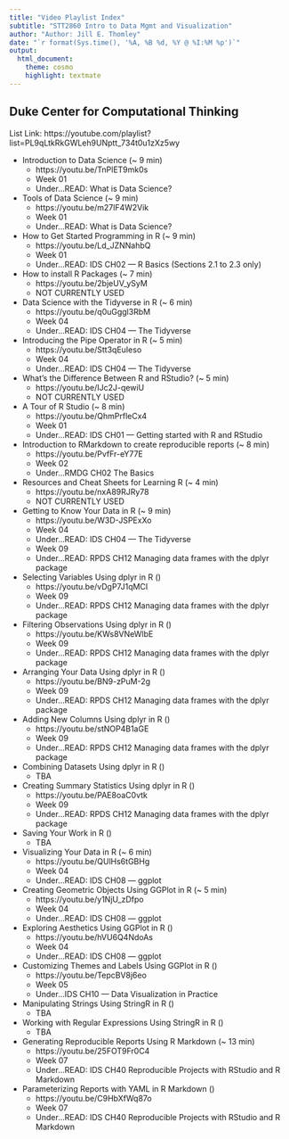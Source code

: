 ```yaml
---
title: "Video Playlist Index"
subtitle: "STT2860 Intro to Data Mgmt and Visualization" 
author: "Author: Jill E. Thomley"
date: "`r format(Sys.time(), '%A, %B %d, %Y @ %I:%M %p')`"
output: 
  html_document: 
    theme: cosmo
    highlight: textmate
---
```


## Duke Center for Computational Thinking

List Link: https://youtube.com/playlist?list=PL9qLtkRkGWLeh9UNptt_734t0u1zXz5wy

* Introduction to Data Science (~ 9 min)
   * https://youtu.be/TnPlET9mk0s
   * Week 01
   * Under...READ: What is Data Science?
   
* Tools of Data Science (~ 9 min)
   * https://youtu.be/m27lF4W2Vik
   * Week 01
   * Under...READ: What is Data Science?
   
* How to Get Started Programming in R (~ 9 min)
   * https://youtu.be/Ld_JZNNahbQ
   * Week 01
   * Under...READ: IDS CH02 — R Basics (Sections 2.1 to 2.3 only)
   
* How to install R Packages (~ 7 min)
   * https://youtu.be/2bjeUV_ySyM
   * NOT CURRENTLY USED
   
* Data Science with the Tidyverse in R (~ 6 min)
   * https://youtu.be/q0uGggl3RbM 
   * Week 04
   * Under...READ: IDS CH04 — The Tidyverse
   
* Introducing the Pipe Operator in R (~ 5 min)
   * https://youtu.be/Stt3qEuIeso
   * Week 04
   * Under...READ: IDS CH04 — The Tidyverse
   
* What's the Difference Between R and RStudio? (~ 5 min)
   * https://youtu.be/IJc2J-qewiU
   * NOT CURRENTLY USED
   
* A Tour of R Studio (~ 8 min)
   * https://youtu.be/QhmPrfleCx4
   * Week 01
   * Under...READ: IDS CH01 — Getting started with R and RStudio
   
* Introduction to RMarkdown to create reproducible reports (~ 8 min)
   * https://youtu.be/PvfFr-eY77E
   * Week 02
   * Under...RMDG CH02 The Basics
   
* Resources and Cheat Sheets for Learning R (~ 4 min)
   * https://youtu.be/nxA89RJRy78
   * NOT CURRENTLY USED

* Getting to Know Your Data in R (~ 9 min)
   * https://youtu.be/W3D-JSPExXo
   * Week 04
   * Under...READ: IDS CH04 — The Tidyverse
   * Week 09
   * Under...READ: RPDS CH12 Managing data frames with the dplyr package   
   
* Selecting Variables Using dplyr in R ()
   * https://youtu.be/vDgP7J1qMCI
   * Week 09
   * Under...READ: RPDS CH12 Managing data frames with the dplyr package
   
* Filtering Observations Using dplyr in R ()
   * https://youtu.be/KWs8VNeWlbE
   * Week 09
   * Under...READ: RPDS CH12 Managing data frames with the dplyr package
   
* Arranging Your Data Using dplyr in R ()
   * https://youtu.be/BN9-zPuM-2g
   * Week 09
   * Under...READ: RPDS CH12 Managing data frames with the dplyr package
   
* Adding New Columns Using dplyr in R ()
   * https://youtu.be/stNOP4B1aGE
   * Week 09
   * Under...READ: RPDS CH12 Managing data frames with the dplyr package
   
* Combining Datasets Using dplyr in R ()
   * TBA
   
* Creating Summary Statistics Using dplyr in R ()
   * https://youtu.be/PAE8oaC0vtk
   * Week 09
   * Under...READ: RPDS CH12 Managing data frames with the dplyr package
   
* Saving Your Work in R ()
   * TBA
   
* Visualizing Your Data in R (~ 6 min)
   * https://youtu.be/QUlHs6tGBHg
   * Week 04
   * Under...READ: IDS CH08 — ggplot
   
* Creating Geometric Objects Using GGPlot in R (~ 5 min)
   * https://youtu.be/y1NjU_zDfpo
   * Week 04
   * Under...READ: IDS CH08 — ggplot
   
* Exploring Aesthetics Using GGPlot in R ()
   * https://youtu.be/hVU6Q4NdoAs
   * Week 04
   * Under...READ: IDS CH08 — ggplot
   
* Customizing Themes and Labels Using GGPlot in R ()
   * https://youtu.be/TepcBV8j6eo
   * Week 05
   * Under...IDS CH10 — Data Visualization in Practice
   
* Manipulating Strings Using StringR in R ()
   * TBA
   
* Working with Regular Expressions Using StringR in R ()
   * TBA
   
* Generating Reproducible Reports Using R Markdown (~ 13 min)
   * https://youtu.be/25FOT9Fr0C4
   * Week 07
   * Under...READ: IDS CH40 Reproducible Projects with RStudio and R Markdown
   
* Parameterizing Reports with YAML in R Markdown ()
   * https://youtu.be/C9HbXfWq87o
   * Week 07
   * Under...READ: IDS CH40 Reproducible Projects with RStudio and R Markdown
   





